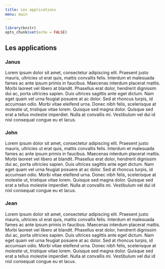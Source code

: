 ```yaml
---
title: Les applications
menu: main
---
```


```r
library(knitr)
opts_chunk$set(echo = FALSE)
```


## Les applications

::::: {.row}

::: {.col-xs-12 .col-md-4}


### Janus

Lorem ipsum dolor sit amet, consectetur adipiscing elit. Praesent justo mauris, ultricies ut erat quis, mattis convallis felis. Interdum et malesuada fames ac ante ipsum primis in faucibus. Maecenas interdum placerat mattis. Morbi laoreet vel libero at blandit. Phasellus erat dolor, hendrerit dignissim dui ac, porta ultricies sapien. Duis ultrices sagittis ante eget dictum. Nam eget quam vel urna feugiat posuere at ac dolor. Sed at rhoncus turpis, id accumsan odio. Morbi vitae eleifend urna. Donec nibh felis, scelerisque at molestie ut, tristique vitae lorem. Quisque sed magna dolor. Quisque sed erat a tellus molestie imperdiet. Nulla at convallis mi. Vestibulum vel dui id nisl consequat congue eu et lacus.

:::

::: {.col-xs-12 .col-md-4}

### John

Lorem ipsum dolor sit amet, consectetur adipiscing elit. Praesent justo mauris, ultricies ut erat quis, mattis convallis felis. Interdum et malesuada fames ac ante ipsum primis in faucibus. Maecenas interdum placerat mattis. Morbi laoreet vel libero at blandit. Phasellus erat dolor, hendrerit dignissim dui ac, porta ultricies sapien. Duis ultrices sagittis ante eget dictum. Nam eget quam vel urna feugiat posuere at ac dolor. Sed at rhoncus turpis, id accumsan odio. Morbi vitae eleifend urna. Donec nibh felis, scelerisque at molestie ut, tristique vitae lorem. Quisque sed magna dolor. Quisque sed erat a tellus molestie imperdiet. Nulla at convallis mi. Vestibulum vel dui id nisl consequat congue eu et lacus.

:::

::: {.col-xs-12 .col-md-4}

### Jean

Lorem ipsum dolor sit amet, consectetur adipiscing elit. Praesent justo mauris, ultricies ut erat quis, mattis convallis felis. Interdum et malesuada fames ac ante ipsum primis in faucibus. Maecenas interdum placerat mattis. Morbi laoreet vel libero at blandit. Phasellus erat dolor, hendrerit dignissim dui ac, porta ultricies sapien. Duis ultrices sagittis ante eget dictum. Nam eget quam vel urna feugiat posuere at ac dolor. Sed at rhoncus turpis, id accumsan odio. Morbi vitae eleifend urna. Donec nibh felis, scelerisque at molestie ut, tristique vitae lorem. Quisque sed magna dolor. Quisque sed erat a tellus molestie imperdiet. Nulla at convallis mi. Vestibulum vel dui id nisl consequat congue eu et lacus.


:::

:::::

